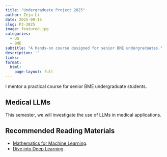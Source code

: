 ```yaml
---
title: "Undergraduate Project 2025"
author: Zeju Li
date: 2025-09-15
slug: PJ-2025
image: featured.jpg
categories:
  - UG
  - BME
subtitle: "A hands-on course designed for senior BME undergraduates."
description: ''
links:
format:
  html:
    page-layout: full
---
```


I mentor a practical course for senior BME undergraduate students.

## Medical LLMs

This semester, we will investigate the use of LLMs in medical applications.

## Recommended Reading Materials

- [Mathematics for Machine Learning](https://mml-book.github.io/).
- [Dive into Deep Learning](https://d2l.ai/).